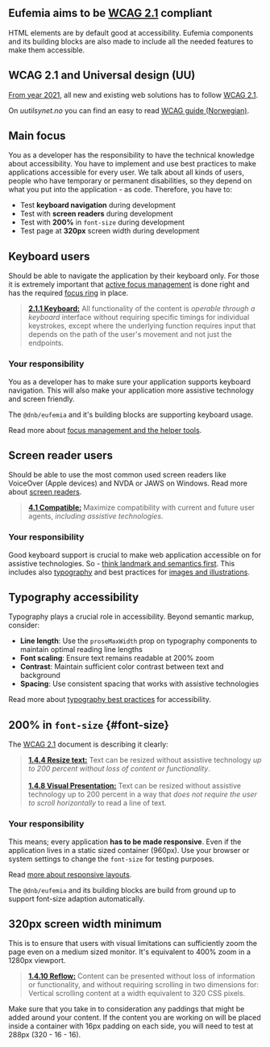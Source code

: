 
## Eufemia aims to be [WCAG 2.1](https://www.w3.org/TR/WCAG21/) compliant

HTML elements are by default good at accessibility. Eufemia components and its building blocks are also made to include all the needed features to make them accessible.

## WCAG 2.1 and Universal design (UU)

[From year 2021](https://www.uutilsynet.no/webdirektivet-wad/eus-webdirektiv-wad/265), all new and existing web solutions has to follow [WCAG 2.1](https://www.w3.org/TR/WCAG21/).

On _uutilsynet.no_ you can find an easy to read [WCAG guide (Norwegian)](https://www.uutilsynet.no/wcag-standarden/wcag-20-standarden/86).

## Main focus

You as a developer has the responsibility to have the technical knowledge about accessibility. You have to implement and use best practices to make applications accessible for every user. We talk about all kinds of users, people who have temporary or permanent disabilities, so they depend on what you put into the application - as code. Therefore, you have to:

- Test **keyboard navigation** during development <Icon icon={CheckIcon} aria-hidden />
- Test with **screen readers** during development <Icon icon={CheckIcon} aria-hidden />
- Test with **200%** in `font-size` during development <Icon icon={CheckIcon} aria-hidden />
- Test page at **320px** screen width during development <Icon icon={CheckIcon} aria-hidden />

## Keyboard users

Should be able to navigate the application by their keyboard only. For those it is extremely important that [active focus management](/uilib/usage/accessibility/focus) is done right and has the required [focus ring](https://www.w3.org/TR/2008/REC-WCAG20-20081211/#navigation-mechanisms-focus-visible) in place.

> [**2.1.1 Keyboard:**](https://www.w3.org/TR/WCAG21/#keyboard) All functionality of the content is _operable through a keyboard_ interface without requiring specific timings for individual keystrokes, except where the underlying function requires input that depends on the path of the user's movement and not just the endpoints.

### Your responsibility

You as a developer has to make sure your application supports keyboard navigation. This will also make your application more assistive technology and screen friendly.

The `@dnb/eufemia` and it's building blocks are supporting keyboard usage.

Read more about [focus management and the helper tools](!/uilib/usage/accessibility/focus).

## Screen reader users

Should be able to use the most common used screen readers like VoiceOver (Apple devices) and NVDA or JAWS on Windows. Read more about [screen readers](!/uilib/usage/accessibility/screenreader).

> [**4.1 Compatible:**](https://www.w3.org/TR/WCAG21/#compatible) Maximize compatibility with current and future user agents, _including assistive technologies_.

### Your responsibility

Good keyboard support is crucial to make web application accessible on for assistive technologies. So - [think landmark and semantics first](!/uilib/usage/accessibility#landmark--and-semantics-example). This includes also [typography](!/uilib/usage/best-practices/for-typography#think-semantics-first) and best practices for [images and illustrations](!/uilib/usage/accessibility/screenreader).

## Typography accessibility

Typography plays a crucial role in accessibility. Beyond semantic markup, consider:

- **Line length**: Use the `proseMaxWidth` prop on typography components to maintain optimal reading line lengths
- **Font scaling**: Ensure text remains readable at 200% zoom
- **Contrast**: Maintain sufficient color contrast between text and background
- **Spacing**: Use consistent spacing that works with assistive technologies

Read more about [typography best practices](!/uilib/usage/best-practices/for-typography#line-length-and-readability) for accessibility.

## **200%** in `font-size` \{#font-size\}

The [WCAG 2.1](https://www.w3.org/TR/WCAG21/) document is describing it clearly:

> [**1.4.4 Resize text:**](https://www.w3.org/TR/WCAG21/#resize-text) Text can be resized without assistive technology _up to 200 percent without loss of content or functionality_.<br /><br /> [**1.4.8 Visual Presentation:**](https://www.w3.org/TR/WCAG21/#visual-presentation) Text can be resized without assistive technology up to 200 percent in a way that _does not require the user to scroll horizontally_ to read a line of text.

### Your responsibility

This means; every application **has to be made responsive**. Even if the application lives in a static sized container (960px). Use your browser or system settings to change the `font-size` for testing purposes.

Read [more about responsive layouts](!/uilib/usage/layout#units).

The `@dnb/eufemia` and its building blocks are build from ground up to support font-size adaption automatically.

## 320px screen width minimum

This is to ensure that users with visual limitations can sufficiently zoom the page even on a medium sized monitor. It's equivalent to 400% zoom in a 1280px viewport.

> [**1.4.10 Reflow:**](https://www.w3.org/TR/WCAG21/#reflow) Content can be presented without loss of information or functionality, and without requiring scrolling in two dimensions for: Vertical scrolling content at a width equivalent to 320 CSS pixels.

Make sure that you take in to consideration any paddings that might be added around your content. If the content you are working on will be placed inside a container with 16px padding on each side, you will need to test at 288px (320 - 16 - 16).
